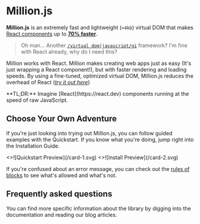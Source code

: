 
# Million.js

**Million.js** is an extremely fast and lightweight (`<4kb`) virtual DOM that makes [React components](https://react.dev) up to [**70% faster**](https://krausest.github.io/js-framework-benchmark/current.html).

> Oh man... Another [`/virtual dom|javascript/gi`](https://regexr.com/6mr5f) framework? I'm fine with React already, why do I need this?

Million works with React. Million makes creating web apps just as easy (It's just wrapping a React component!), but with faster rendering and loading speeds. By using a fine-tuned, optimized virtual DOM, Million.js reduces the overhead of React ([_try it out here_](https://demo.million.dev))

<Callout type="info">
  **TL;DR:** Imagine [React](https://react.dev) components running at the speed
  of raw JavaScript.
</Callout>

## Choose Your Own Adventure

If you're just looking into trying out Million.js, you can follow guided examples with the Quickstart. If you know what you're doing, jump right into the Installation Guide.

<Cards num={2}>
  <Card image arrow title="Quick Start" href="/docs/quickstart">
    <>![Quickstart Preview](/card-1.svg)</>
  </Card>
  <Card image arrow title="Installation Guide" href="/docs/install">
    <>![Install Preview](/card-2.svg)</>
  </Card>
</Cards>

If you're confused about an error message, you can check out the [rules of blocks](/docs/rules) to see what's allowed and what's not.

## Frequently asked questions

You can find more specific information about the library by digging into the documentation and reading our blog articles.

<br />
<Disclosures full />
